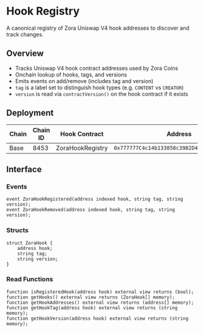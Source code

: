 # Hook Registry

A canonical registry of Zora Uniswap V4 hook addresses to discover and track changes.

## Overview

- Tracks Uniswap V4 hook contract addresses used by Zora Coins
- Onchain lookup of hooks, tags, and versions
- Emits events on add/remove (includes tag and version)
- `tag` is a label set to distinguish hook types (e.g. `CONTENT` vs `CREATOR`)
- `version` is read via `contractVersion()` on the hook contract if it exists

## Deployment

| Chain | Chain ID | Hook Contract | Address |
|-------|----------|---------------|---------|
| Base | 8453 | ZoraHookRegistry | `0x777777C4c14b133858c3982D41Dbf02509fc18d7` |


## Interface

### Events

```solidity
event ZoraHookRegistered(address indexed hook, string tag, string version);
event ZoraHookRemoved(address indexed hook, string tag, string version);
```

### Structs

```solidity
struct ZoraHook {
    address hook;
    string tag;
    string version;
}
```

### Read Functions

```solidity
function isRegisteredHook(address hook) external view returns (bool);
function getHooks() external view returns (ZoraHook[] memory);
function getHookAddresses() external view returns (address[] memory);
function getHookTag(address hook) external view returns (string memory);
function getHookVersion(address hook) external view returns (string memory);
```
